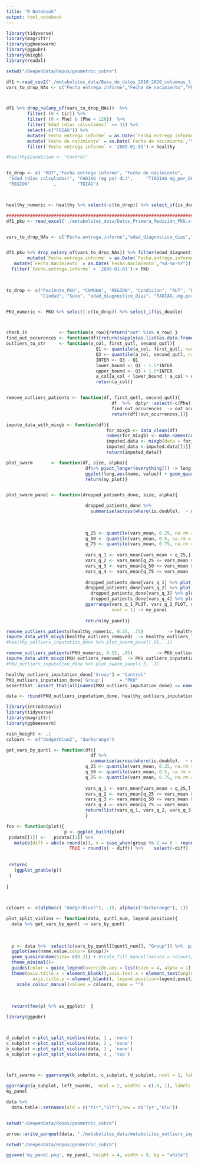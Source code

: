```yaml
---
title: "R Notebook"
output: html_notebook
---
```



```r
library(tidyverse)
library(magrittr)
library(ggbeeswarm)
library(ggpubr)
library(mixgb)
library(readxl)

setwd("/DeepenData/Repos/geometric_cobra")

df1 <-read_csv2("./metabolites_data/Base_de_datos_2010_2020_columnas_limpias.csv")
vars_to_drop_NAs <- c("Fecha entrega informe","Fecha de nacimiento","Phe","tir", "Edad (días calculados)")



df1 %>% drop_na(any_of(vars_to_drop_NAs))  %>%
        filter( (0 < tir)) %>%
        filter( (0 < Phe) & (Phe < 120))  %>%   
        filter(`Edad (días calculados)` <= 31) %>% 
        select(-c("FDIAG")) %>%
        mutate(`Fecha entrega informe` = as.Date(`Fecha entrega informe`,"%d-%m-%Y"))  %>% 
        mutate(`Fecha de nacimiento` = as.Date(`Fecha de nacimiento`,"%d-%m-%Y")) %>%
        filter(`Fecha entrega informe` > '2009-01-01')-> healthy

#healthy$Condicion <- "Control"


to_drop <- c( "RUT","Fecha entrega informe", "Fecha de nacimiento",    "estudio molecular",      "Ciudad",                 "Sexo" , 
 "Edad (días calculados)", "FADIAG (mg por dL)",     "TIRDIAG mg_por_DL" ,     "razon_FADIAG_TIRDIAG" ,  "COMUNA",
 "REGION"         ,        "TDIAG")



healthy_numeric <- healthy %>% select(-c(to_drop)) %>% select_if(is_double)

############################################################################################################################################
df1_pku <- read_excel('./metabolites_data/Datos_Primera_Medición_PKU.xlsx')


vars_to_drop_NAs <- c("Fecha.entrega.informe","edad_diagnostico_dias","Phe")


df1_pku %>% drop_na(any_of(vars_to_drop_NAs)) %>% filter(edad_diagnostico_dias<=31)%>%
        mutate(`Fecha.entrega.informe` = as.Date(`Fecha.entrega.informe`,"%d-%m-%Y")) %>%
   mutate(`Fecha.Nacimiento` = as.Date(`Fecha.Nacimiento`,"%d-%m-%Y"))  %>%
  filter(`Fecha.entrega.informe` > '2009-01-01')-> PKU
  


to_drop <- c("Paciente_PKU", "COMUNA", "REGION", "Condicion", "RUT", "Fecha.entrega.informe", "Fecha.Nacimiento", "estudio.molecular",
             "Ciudad", "Sexo", "edad_diagnostico_dias", "FADIAG..mg.por.dL.",    "TIRDIAG.mg_por_dL","razon_FADIAG_TIRDIAG" ,"TDIAG")


PKU_numeric <- PKU %>% select(-c(to_drop)) %>% select_if(is_double)




```


```r

check_in            <- function(a_row){return("out" %in% a_row) }
find_out_occurences <- function(df){return(sapply(as.list(as.data.frame(t(df))), check_in) %>% as.vector())}
outliers_to_str     <- function(a_col, first_qutl, second_qutl){
                                  Q1 <- quantile(a_col, first_qutl, names = FALSE, na.rm =T)
                                  Q3 <- quantile(a_col, second_qutl, names = FALSE, na.rm =T)
                                  INTER <- Q3 - Q1
                                  lower_bound <- Q1 - 1.5*INTER
                                  upper_bound <- Q3 + 1.5*INTER
                                  a_col[a_col < lower_bound | a_col > upper_bound] <- "out"
                                  return(a_col)}


remove_outliers_patients <- function(df, first_qutl, second_qutl){
                                        df  %>%  dplyr::select(-c(Phe)) %>% mutate_all(outliers_to_str, first_qutl, second_qutl)  %>% 
                                        find_out_occurences  -> out_ocurrences
                                        return(df[!out_ocurrences,])}

impute_data_with_mixgb <- function(df){
                                      for_mixgb <- data_clean(df) 
                                      names(for_mixgb) <- make.names(colnames(for_mixgb))
                                      imputed.data <- mixgb(data = for_mixgb, m = 1, nthread = 20)
                                      imputed_data <-imputed.data[[1]] %>% as.data.frame()
                                      return(imputed_data)}

plot_swarm       <- function(df, size, alpha){
                              df%>% pivot_longer(everything()) -> long
                              ggplot(long,aes(name, value)) + geom_quasirandom(size=size, alpha = alpha) -> my_plot
                              return(my_plot)}


plot_swarm_panel <- function(dropped_patients_done, size, alpha){

                              dropped_patients_done %>% 
                                summarise(across(where(is.double),  ~ mean(.x, na.rm = TRUE))) %>% t -> vars_mean
                              
                              
                              
                              q_25 <- quantile(vars_mean, 0.25, na.rm = TRUE)[[1]]
                              q_50 <- quantile(vars_mean, 0.5, na.rm = TRUE)[[1]]
                              q_75 <- quantile(vars_mean, 0.75, na.rm = TRUE)[[1]]
                              
                              vars_q_1 <- vars_mean[vars_mean < q_25,] %>% names 
                              vars_q_2 <- vars_mean[q_25 <= vars_mean & vars_mean < q_50,] %>% names 
                              vars_q_3 <- vars_mean[q_50 <= vars_mean &   vars_mean < q_75,] %>% names 
                              vars_q_4 <- vars_mean[q_75 <= vars_mean ,] %>% names 
                              
                              dropped_patients_done[vars_q_1] %>% plot_swarm(size, alpha) -> vars_q_1_PLOT
                              dropped_patients_done[vars_q_2] %>% plot_swarm(size, alpha)  -> vars_q_2_PLOT
                                dropped_patients_done[vars_q_3] %>% plot_swarm(size, alpha)  -> vars_q_3_PLOT
                                dropped_patients_done[vars_q_4] %>% plot_swarm(size, alpha)  -> vars_q_4_PLOT
                              ggarrange(vars_q_1_PLOT, vars_q_2_PLOT, vars_q_3_PLOT, vars_q_4_PLOT,
                                        ncol = 1) -> my_panel
                              
                              return(my_panel)}

```

```r
remove_outliers_patients(healthy_numeric, 0.25, .75)         -> healthy_outliers_removed
impute_data_with_mixgb(healthy_outliers_removed)  -> healthy_outliers_inputation_done
#healthy_outliers_inputation_done %>% plot_swarm_panel(.01, .1)
```


```r
remove_outliers_patients(PKU_numeric, 0.15, .85)         -> PKU_outliers_removed
impute_data_with_mixgb(PKU_outliers_removed)  -> PKU_outliers_inputation_done
#PKU_outliers_inputation_done %>% plot_swarm_panel(.5, .7)
```
```r
healthy_outliers_inputation_done['Group'] = "Control"
PKU_outliers_inputation_done['Group']      = "PKU"
assertthat::assert_that(all(names(PKU_outliers_inputation_done) == names(healthy_outliers_inputation_done)))

data <- rbind(PKU_outliers_inputation_done, healthy_outliers_inputation_done)
```

```r
library(introdataviz)
library(tidyverse)
library(magrittr)
library(ggbeeswarm)

rain_height <- .1
colours <- c("dodgerblue2", "darkorange")

get_vars_by_quntl <- function(df){
                                df %>% 
                                summarise(across(where(is.double),  ~ mean(.x, na.rm = TRUE))) %>% t -> vars_mean
                              q_25 <- quantile(vars_mean, 0.25, na.rm = TRUE)[[1]]
                              q_50 <- quantile(vars_mean, 0.5, na.rm = TRUE)[[1]]
                              q_75 <- quantile(vars_mean, 0.75, na.rm = TRUE)[[1]]
                              
                              vars_q_1 <- vars_mean[vars_mean < q_25,] %>% names 
                              vars_q_2 <- vars_mean[q_25 <= vars_mean & vars_mean < q_50,] %>% names 
                              vars_q_3 <- vars_mean[q_50 <= vars_mean &   vars_mean < q_75,] %>% names 
                              vars_q_4 <- vars_mean[q_75 <= vars_mean ,] %>% names 
                              return(list(vars_q_1, vars_q_2, vars_q_3, vars_q_4))
                              }

foo <- function(plot){
                      p <- ggplot_build(plot)
 p$data[[1]] <-   p$data[[1]] %>%
   mutate(diff = abs(x-round(x)), x = case_when(group %% 2 == 0 ~ round(x) + diff,
                        TRUE ~ round(x) - diff)) %>%    select(-diff)
 
 
 return(
   (ggplot_gtable(p))
 )
 
}

 

colours <- c(alpha(c( "dodgerblue2"), .1), alpha(c("darkorange"), 1))

plot_split_violins <- function(data, quntl_num, legend.position){
  data %>% get_vars_by_quntl -> vars_by_quntl
  
  
  
  p <- data %>%  select(c(vars_by_quntl[[quntl_num]], "Group")) %>%  pivot_longer(-Group)  %>% 
  ggplot(aes(name,value,color= Group))+ 
  geom_quasirandom(size= c(0.2)) + #scale_fill_manual(values = colours, name = "") +
  theme_minimal()+
  guides(color = guide_legend(override.aes = list(size = 4, alpha = 1) ))+ 
  theme(axis.title.x = element_blank(),axis.text.x = element_text(angle = 45, vjust = 1, hjust=1),
          axis.title.y = element_blank(), legend.position=legend.position)+scale_color_discrete(name="")+
    scale_colour_manual(values = colours, name = "") 
  
  
  
  return(foo(p) %>% as_ggplot)  }


```




```r

library(ggpubr)



d_subplot <-plot_split_violins(data, 1 , 'none')
c_subplot <-plot_split_violins(data, 2 , 'none')
b_subplot <-plot_split_violins(data, 3 , 'none')
a_subplot <-plot_split_violins(data, 4 , 'top')



left_swarms <- ggarrange(b_subplot, c_subplot, d_subplot, ncol = 1, labels = c("b", "c", "d"), hjust = 1)

ggarrange(a_subplot, left_swarms,  ncol = 2, widths = c(.8, 1), labels = c("a")) -> my_panel
my_panel
```
```r


data %>% 
  data.table::setnames(old = c("tir","Glt"),new = c('Tyr','Glu'))


setwd("/DeepenData/Repos/geometric_cobra")

arrow::write_parquet(data, "./metabolites_data/metabolites_outliers_imputed.parquet.gzip" ,  compression = "gzip")


```

```r


setwd("/DeepenData/Repos/geometric_cobra")

ggsave('my_panel.png', my_panel, height = 4, width = 8, bg = "white")
```
#####################################
#######################################
######################################
